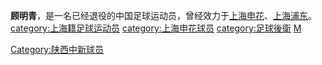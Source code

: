 {{Football player infobox
| playername =顾明青
| image    = 
| fullname =顾明青
| englishfullname =Gu Mingqing
| nickname =
| dateofbirth ={{birth date and age|1976|1|1}}
| height={{height|m=1.83}}
| countryofbirth = [[中国|中国]]
| cityofbirth = [[上海|上海]]
| currentclub  =已退役
| position =后卫
| youthyears =<br/>1994年
| youthclubs =上海队<br/>上海申花
| years =1995年<br/>1996-2000年
| clubs =[[上海申花|上海申花]]<br/>[[陕西中新|上海浦东]]
| caps(goals)=0{{0}}(0)
| nationalyears =
| nationalteam =
| nationalcaps(goals)=
}}
'''顾明青'''{{BD|1976年|1月1日|||G}}，是一名已经退役的中国足球运动员，曾经效力于[[上海申花|上海申花]]、[[陕西中新|上海浦东]]。
{{上海申花1995年}}
{{DEFAULTSORT:GU Mingqing}}
[[category:上海籍足球运动员|category:上海籍足球运动员]]
[[category:上海申花球员|category:上海申花球员]]
[[Category:陕西中新球员|Category:陕西中新球员]]
[[category:足球後衛|category:足球後衛]]
[[category:顾姓|M]]